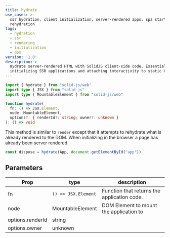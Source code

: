 ```yaml
---
title: hydrate
use_cases: >-
  ssr hydration, client initialization, server-rendered apps, spa startup, dom
  rehydration
tags:
  - hydration
  - ssr
  - rendering
  - initialization
  - dom
version: '1.0'
description: >-
  Hydrate server-rendered HTML with SolidJS client-side code. Essential for
  initializing SSR applications and attaching interactivity to static HTML.
---
```


```ts
import { hydrate } from "solid-js/web"
import type { JSX } from "solid-js"
import type { MountableElement } from "solid-js/web"

function hydrate(
  fn: () => JSX.Element,
  node: MountableElement,
  options?: { renderId?: string; owner?: unknown }
): () => void

```

This method is similar to `render` except that it attempts to rehydrate what is already rendered to the DOM. 
When initializing in the browser a page has already been server rendered.

```ts
const dispose = hydrate(App, document.getElementById("app"))
```

## Parameters

| Prop                 | type               | description                                     |
| -------------------- | ------------------ | ----------------------------------------------- |
| fn                   | `() => JSX.Element`| Function that returns the application code.     |
| node                 | MountableElement   | DOM Element to mount the application to         |
| options.renderId     | string             |                                                 |
| options.owner        | unknown            |                                                 |
